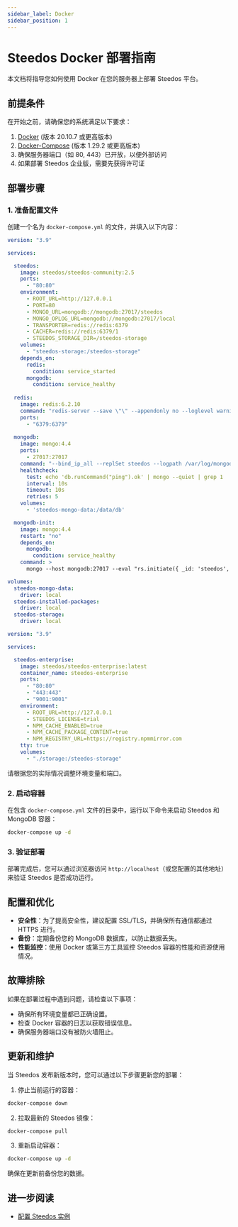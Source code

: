 ```yaml
---
sidebar_label: Docker
sidebar_position: 1
---
```



# Steedos Docker 部署指南

本文档将指导您如何使用 Docker 在您的服务器上部署 Steedos 平台。

## 前提条件

在开始之前，请确保您的系统满足以下要求：

1. [Docker](https://docs.docker.com/get-docker/) (版本 20.10.7 或更高版本)
2. [Docker-Compose](https://docs.docker.com/compose/install/) (版本 1.29.2 或更高版本)
3. 确保服务器端口（如 80, 443）已开放，以便外部访问
4. 如果部署 Steedos 企业版，需要先获得许可证

## 部署步骤

### 1. 准备配置文件

创建一个名为 `docker-compose.yml` 的文件，并填入以下内容：

<Tabs queryString="current-edition">
<TabItem label="社区版" value="community_edition">

```yaml
version: "3.9"

services:

  steedos:
    image: steedos/steedos-community:2.5
    ports:
      - "80:80"
    environment:
      - ROOT_URL=http://127.0.0.1
      - PORT=80
      - MONGO_URL=mongodb://mongodb:27017/steedos
      - MONGO_OPLOG_URL=mongodb://mongodb:27017/local
      - TRANSPORTER=redis://redis:6379
      - CACHER=redis://redis:6379/1
      - STEEDOS_STORAGE_DIR=/steedos-storage
    volumes:
      - "steedos-storage:/steedos-storage"
    depends_on:
      redis:
        condition: service_started
      mongodb:
        condition: service_healthy
  
  redis:
    image: redis:6.2.10
    command: "redis-server --save \"\" --appendonly no --loglevel warning"
    ports:
      - "6379:6379"
  
  mongodb:
    image: mongo:4.4
    ports:
      - 27017:27017
    command: "--bind_ip_all --replSet steedos --logpath /var/log/mongodb/mongod.log"
    healthcheck:
      test: echo 'db.runCommand("ping").ok' | mongo --quiet | grep 1
      interval: 10s
      timeout: 10s
      retries: 5
    volumes:
      - 'steedos-mongo-data:/data/db'

  mongodb-init:
    image: mongo:4.4
    restart: "no"
    depends_on:
      mongodb:
        condition: service_healthy
    command: >
      mongo --host mongodb:27017 --eval "rs.initiate({ _id: 'steedos', members: [{_id: 0, host: 'mongodb:27017'}]})"

volumes:
  steedos-mongo-data:
    driver: local
  steedos-installed-packages:
    driver: local
  steedos-storage:
    driver: local
```

</TabItem>

<TabItem label="企业版" value="enterprise_edition">

```yaml
version: "3.9"

services:

  steedos-enterprise:
    image: steedos/steedos-enterprise:latest
    container_name: steedos-enterprise
    ports:
      - "80:80"    
      - "443:443"  
      - "9001:9001"  
    environment:
      - ROOT_URL=http://127.0.0.1
      - STEEDOS_LICENSE=trial
      - NPM_CACHE_ENABLED=true
      - NPM_CACHE_PACKAGE_CONTENT=true
      - NPM_REGISTRY_URL=https://registry.npmmirror.com
    tty: true
    volumes:
      - "./storage:/steedos-storage"
```

</TabItem>
</Tabs>

请根据您的实际情况调整环境变量和端口。

### 2. 启动容器

在包含 `docker-compose.yml` 文件的目录中，运行以下命令来启动 Steedos 和 MongoDB 容器：

```bash
docker-compose up -d
```

### 3. 验证部署

部署完成后，您可以通过浏览器访问 `http://localhost`（或您配置的其他地址）来验证 Steedos 是否成功运行。

## 配置和优化

- **安全性**：为了提高安全性，建议配置 SSL/TLS，并确保所有通信都通过 HTTPS 进行。
- **备份**：定期备份您的 MongoDB 数据库，以防止数据丢失。
- **性能监控**：使用 Docker 或第三方工具监控 Steedos 容器的性能和资源使用情况。

## 故障排除

如果在部署过程中遇到问题，请检查以下事项：

- 确保所有环境变量都已正确设置。
- 检查 Docker 容器的日志以获取错误信息。
- 确保服务器端口没有被防火墙阻止。

## 更新和维护

当 Steedos 发布新版本时，您可以通过以下步骤更新您的部署：

1. 停止当前运行的容器：

```bash
docker-compose down
```

2. 拉取最新的 Steedos 镜像：

```bash
docker-compose pull
```

3. 重新启动容器：

```bash
docker-compose up -d
```

确保在更新前备份您的数据。

## 进一步阅读

* [配置 Steedos 实例](/deploy/steedos-config)
